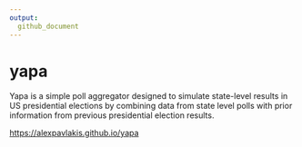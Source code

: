 ```yaml
---
output:
  github_document
---
```


# yapa

Yapa is a simple poll aggregator designed to simulate state-level results in US presidential elections by combining data from state level polls with prior information from previous presidential election results.  

[https://alexpavlakis.github.io/yapa](https://alexpavlakis.github.io/yapa)

